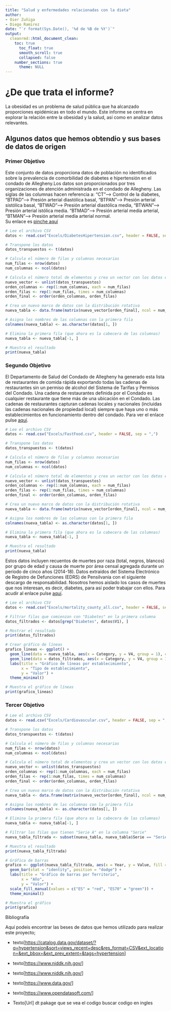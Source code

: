 ```yaml
---
title: "Salud y enfermedades relacionadas con la dieta"
author:
- Oier Zuñiga
- Diego Ramirez
date: "`r format(Sys.Date(), '%d de %B de %Y')`"
output:
  cleanrmd::html_document_clean:
    toc: true
      toc_float: true
      smooth_scroll: true
      collapsed: false
    number_sections: true
      theme: NULL
---
```


# ¿De que trata el informe?

La obesidad es un problema de salud pública que ha alcanzado proporciones epidémicas en todo el mundo. Este informe se centra en explorar la relación entre la obesidad y la salud, así como en analizar datos relevantes.

## Algunos datos que hemos obtendio y sus bases de datos de origen

### Primer Objetivo

Este conjunto de datos proporciona datos de población no identificados sobre la prevalencia de comorbilidad de diabetes e hipertensión en el condado de Allegheny.Los datos son proporcionados por tres organizaciones de atención administrada en el condado de Allegheny. Las siglas de las columnas hacen referencia a: "CT"--\> Control de la diabetes, "BTPAD"--\> Presión arterial diastólica basal, "BTPAN"--\> Presión arterial sistólica basal, "BTWAD"--\> Presión arterial diastólica media, "BTWAN"\--\> Presión arterial istólica media. "BTMAD"--\> Presión arterial media arterial, "BTMAN"--\> Presión arterial media arterial normal.\
Su enlace es [pinche aquí](https://catalog.data.gov/dataset/diabetes-hypertension-comorbidity)

```r
# Lee el archivo CSV
datos <- read.csv("Excels/DiabetesHipertension.csv", header = FALSE, sep = ";")

# Transpone los datos
datos_transpuestos <- t(datos)

# Calcula el número de filas y columnas necesarias
num_filas <- nrow(datos)
num_columnas <- ncol(datos)

# Calcula el número total de elementos y crea un vector con los datos en el orden deseado
nuevo_vector <- unlist(datos_transpuestos)
orden_columnas <- rep(1:num_columnas, each = num_filas)
orden_filas <- rep(1:num_filas, times = num_columnas)
orden_final <- order(orden_columnas, orden_filas)

# Crea un nuevo marco de datos con la distribución rotativa
nueva_tabla <- data.frame(matrix(nuevo_vector[orden_final], ncol = num_columnas, byrow = TRUE))

# Asigna los nombres de las columnas con la primera fila
colnames(nueva_tabla) <- as.character(datos[1, ])

# Elimina la primera fila (que ahora es la cabecera de las columnas)
nueva_tabla <- nueva_tabla[-1, ]

# Muestra el resultado
print(nueva_tabla)
```




### Segundo Objetivo

El Departamento de Salud del Condado de Allegheny ha generado esta lista de restaurantes de comida rápida exportando todas las cadenas de restaurantes sin un permiso de alcohol del Sistema de Tarifas y Permisos del Condado. Una cadena de restaurantes definida por el Condado es cualquier restaurante que tiene más de una ubicación en el Condado. Las cadenas de restaurantes capturan cadenas locales y nacionales (incluidas las cadenas nacionales de propiedad local) siempre que haya uno o más establecimientos en funcionamiento dentro del condado. Para ver el enlace pulse [aquí](https://catalog.data.gov/dataset/allegheny-county-fast-food-establishments#sec-dates).

```r
# Lee el archivo CSV
datos <- read.csv("Excels/FastFood.csv", header = FALSE, sep = ",")

# Transpone los datos
datos_transpuestos <- t(datos)

# Calcula el número de filas y columnas necesarias
num_filas <- nrow(datos)
num_columnas <- ncol(datos)

# Calcula el número total de elementos y crea un vector con los datos en el orden deseado
nuevo_vector <- unlist(datos_transpuestos)
orden_columnas <- rep(1:num_columnas, each = num_filas)
orden_filas <- rep(1:num_filas, times = num_columnas)
orden_final <- order(orden_columnas, orden_filas)

# Crea un nuevo marco de datos con la distribución rotativa
nueva_tabla <- data.frame(matrix(nuevo_vector[orden_final], ncol = num_columnas, byrow = TRUE))

# Asigna los nombres de las columnas con la primera fila
colnames(nueva_tabla) <- as.character(datos[1, ])

# Elimina la primera fila (que ahora es la cabecera de las columnas)
nueva_tabla <- nueva_tabla[-1, ]

# Muestra el resultado
print(nueva_tabla)
```

Estos datos incluyen recuentos de muertes por raza (total, negros, blancos) por grupo de edad y causa de muerte por área censal agregada durante un período de cinco años (2014-18). Datos extraídos del Sistema Electrónico de Registro de Defunciones (EDRS) de Pensilvania con el siguiente descargo de responsabilidad. Nosotros hemos aislado los casos de muertes que nos interesan, es decir, diabetes, para así poder trabajar con ellos. Para acudir al enlace pulse [aquí](https://catalog.data.gov/dataset/allegheny-county-mortality-indicators).

```r
# Lee el archivo CSV
datos <- read.csv("Excels/mortality_county_all.csv", header = FALSE, sep = ",")

# Filtrar filas que comienzan con "Diabetes" en la primera columna
datos_filtrados <- datos[grep("Diabetes", datos$V1), ]

# Mostrar el resultado
print(datos_filtrados)

```
```r
# Crear gráfico de líneas
grafico_lineas <- ggplot() +
  geom_line(data = nueva_tabla, aes(x = Category, y = V4, group = 1), color = "blue") +
  geom_line(data = datos_filtrados, aes(x = Category, y = V4, group = 1), color = "green") +
  labs(title = "Gráfico de líneas por establecimiento",
       x = "Tipo de establecimiento",
       y = "Valor") +
  theme_minimal()

# Muestra el gráfico de líneas
print(grafico_lineas)

```
### Tercer Objetivo

```r
# Lee el archivo CSV
datos <- read.csv("Excels/Cardiovascular.csv", header = FALSE, sep = ",")

# Transpone los datos
datos_transpuestos <- t(datos)

# Calcula el número de filas y columnas necesarias
num_filas <- nrow(datos)
num_columnas <- ncol(datos)

# Calcula el número total de elementos y crea un vector con los datos en el orden deseado
nuevo_vector <- unlist(datos_transpuestos)
orden_columnas <- rep(1:num_columnas, each = num_filas)
orden_filas <- rep(1:num_filas, times = num_columnas)
orden_final <- order(orden_columnas, orden_filas)

# Crea un nuevo marco de datos con la distribución rotativa
nueva_tabla <- data.frame(matrix(nuevo_vector[orden_final], ncol = num_columnas, byrow = TRUE))

# Asigna los nombres de las columnas con la primera fila
colnames(nueva_tabla) <- as.character(datos[1, ])

# Elimina la primera fila (que ahora es la cabecera de las columnas)
nueva_tabla <- nueva_tabla[-1, ]

# Filtrar las filas que tienen "Serie A" en la columna "Serie"
nueva_tabla_filtrada <- subset(nueva_tabla, nueva_tabla$Serie == "Serie A")

# Muestra el resultado
print(nueva_tabla_filtrada)


```

```r
# Gráfica de barras
grafico <- ggplot(nueva_tabla_filtrada, aes(x = Year, y = Value, fill = Territorio)) +
  geom_bar(stat = "identity", position = "dodge") +
  labs(title = "Gráfico de barras por Territorio",
       x = "Año",
       y = "Valor") +
  scale_fill_manual(values = c("ES" = "red", "ES70" = "green")) +
  theme_minimal()

# Muestra el gráfico
print(grafico)

```

Bibliografía

Aquí podeis encontrar las beses de datos que hemos utilizado para realizar este proyecto;

-   texto[<https://catalog.data.gov/dataset/?q=hypertension&sort=views_recent+desc&res_format=CSV&ext_location=&ext_bbox=&ext_prev_extent=&tags=hypertension>]

-   texto[<https://www.niddk.nih.gov/>]

-   texto[<https://www.niddk.nih.gov/>]

-   texto[<https://www.data.gov/>]

-   texto[<https://www.opendatasoft.com/>]

-   Texto[Url] dt pakage que se vea el codigo buscar codigo en ingles
